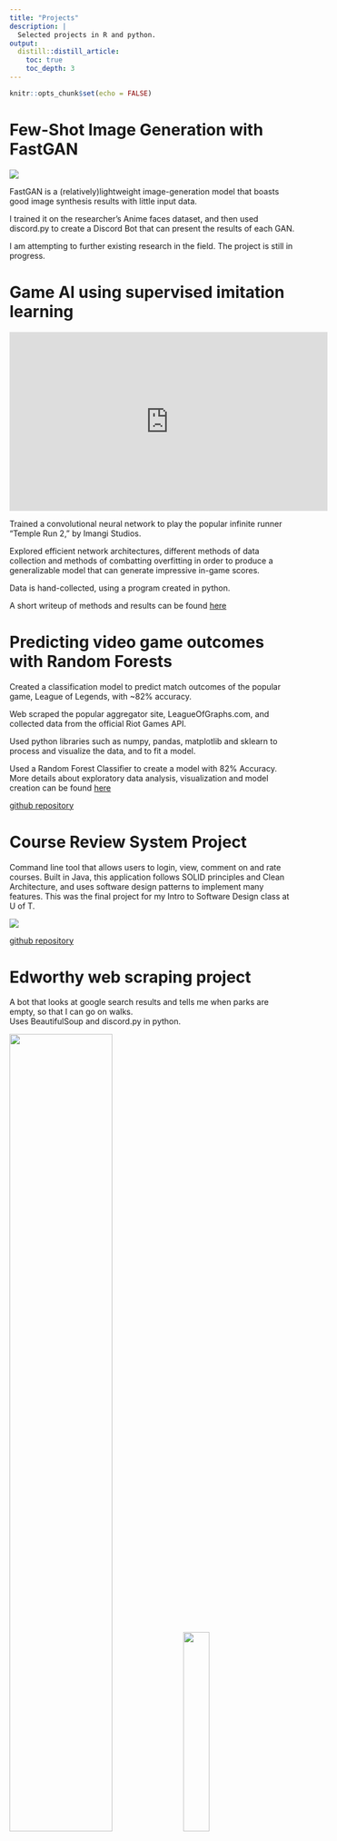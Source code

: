 ```yaml
---
title: "Projects"
description: |
  Selected projects in R and python.
output: 
  distill::distill_article:
    toc: true
    toc_depth: 3
---
```


```r
knitr::opts_chunk$set(echo = FALSE)
```

# Few-Shot Image Generation with FastGAN

![](img/fastg.jpg)

FastGAN is a (relatively)lightweight image-generation model that boasts good image synthesis results with little input data.

I trained it on the researcher's Anime faces dataset, and then used discord.py to create a Discord Bot that can present the results of each GAN.

I am attempting to further existing research in the field. The project is still in progress.

# Game AI using supervised imitation learning

<iframe width="560" height="315" src="https://www.youtube.com/embed/SW23ZAxpygw" title="YouTube video player" frameborder="0" allow="accelerometer; autoplay; clipboard-write; encrypted-media; gyroscope; picture-in-picture" allowfullscreen></iframe>

Trained a convolutional neural network to play the popular infinite runner "Temple Run 2," by Imangi Studios.

Explored efficient network architectures, different methods of data collection and methods of combatting overfitting in order to produce a generalizable model that can generate impressive in-game scores.

Data is hand-collected, using a program created in python.

A short writeup of methods and results can be found [here](https://github.com/dungwoong/Temple-Run-AI/blob/main/TempleRun%20Writeup.pdf)

# Predicting video game outcomes with Random Forests
Created a classification model to predict match outcomes of the popular game, League of Legends, with ~82% accuracy.

Web scraped the popular aggregator site, LeagueOfGraphs.com, and collected data from the official Riot Games API.

Used python libraries such as numpy, pandas, matplotlib and sklearn to process and visualize the data, and to fit a model.

Used a Random Forest Classifier to create a model with 82% Accuracy. More details about exploratory data analysis, visualization and model creation can be found [here](https://github.com/dungwoong/league-scrapev2/blob/main/writeup/Riot%20Games%20Writeup.pdf)

[github repository](https://github.com/5ause/league-scrapev2)

# Course Review System Project
Command line tool that allows users to login, view, comment on and rate courses. Built in Java, this application follows SOLID principles and Clean Architecture, and uses software design patterns to implement many features. This was the final project for my Intro to Software Design class at U of T.

![](img/CSC207-1.jpg)

[github repository](https://github.com/CSC207-UofT/course-project-group-010)

# Edworthy web scraping project
A bot that looks at google search results and tells me when parks are empty, so that I can go on walks.<br>
Uses BeautifulSoup and discord.py in python.

![](img/bot2.JPG){width=60%} ![](img/bot1.JPG){width=30%}

*Google results(left) gets translated to a Bot notification(right)*

[github repository](https://github.com/dungwoong/edworthy)

# House prices linear regression project
Predicting house prices in Ames, Iowa.<br>
This was a data science challenge on Kaggle. Used data cleaning and linear regression techniques to score in the top 15 percent of participants.

[github repository](https://github.com/dungwoong/houseprices-linear-regression)



